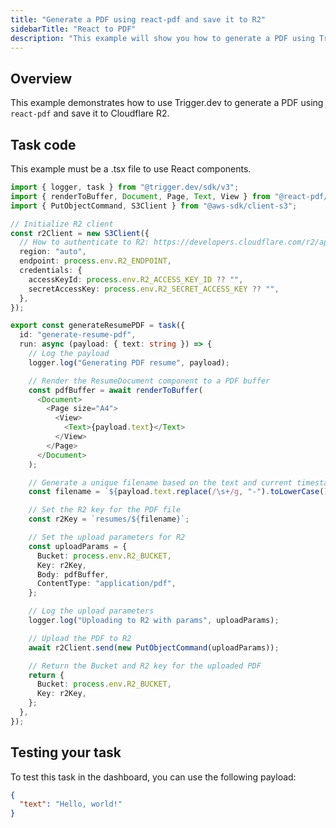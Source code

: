 ```yaml
---
title: "Generate a PDF using react-pdf and save it to R2"
sidebarTitle: "React to PDF"
description: "This example will show you how to generate a PDF using Trigger.dev."
---
```


## Overview

This example demonstrates how to use Trigger.dev to generate a PDF using `react-pdf` and save it to Cloudflare R2.

## Task code

<Info> This example must be a .tsx file to use React components. </Info>

```ts trigger/generateResumePDF.tsx
import { logger, task } from "@trigger.dev/sdk/v3";
import { renderToBuffer, Document, Page, Text, View } from "@react-pdf/renderer";
import { PutObjectCommand, S3Client } from "@aws-sdk/client-s3";

// Initialize R2 client
const r2Client = new S3Client({
  // How to authenticate to R2: https://developers.cloudflare.com/r2/api/s3/tokens/
  region: "auto",
  endpoint: process.env.R2_ENDPOINT,
  credentials: {
    accessKeyId: process.env.R2_ACCESS_KEY_ID ?? "",
    secretAccessKey: process.env.R2_SECRET_ACCESS_KEY ?? "",
  },
});

export const generateResumePDF = task({
  id: "generate-resume-pdf",
  run: async (payload: { text: string }) => {
    // Log the payload
    logger.log("Generating PDF resume", payload);

    // Render the ResumeDocument component to a PDF buffer
    const pdfBuffer = await renderToBuffer(
      <Document>
        <Page size="A4">
          <View>
            <Text>{payload.text}</Text>
          </View>
        </Page>
      </Document>
    );

    // Generate a unique filename based on the text and current timestamp
    const filename = `${payload.text.replace(/\s+/g, "-").toLowerCase()}-${Date.now()}.pdf`;

    // Set the R2 key for the PDF file
    const r2Key = `resumes/${filename}`;

    // Set the upload parameters for R2
    const uploadParams = {
      Bucket: process.env.R2_BUCKET,
      Key: r2Key,
      Body: pdfBuffer,
      ContentType: "application/pdf",
    };

    // Log the upload parameters
    logger.log("Uploading to R2 with params", uploadParams);

    // Upload the PDF to R2
    await r2Client.send(new PutObjectCommand(uploadParams));

    // Return the Bucket and R2 key for the uploaded PDF
    return {
      Bucket: process.env.R2_BUCKET,
      Key: r2Key,
    };
  },
});
```

## Testing your task

To test this task in the dashboard, you can use the following payload:

```json
{
  "text": "Hello, world!"
}
```
